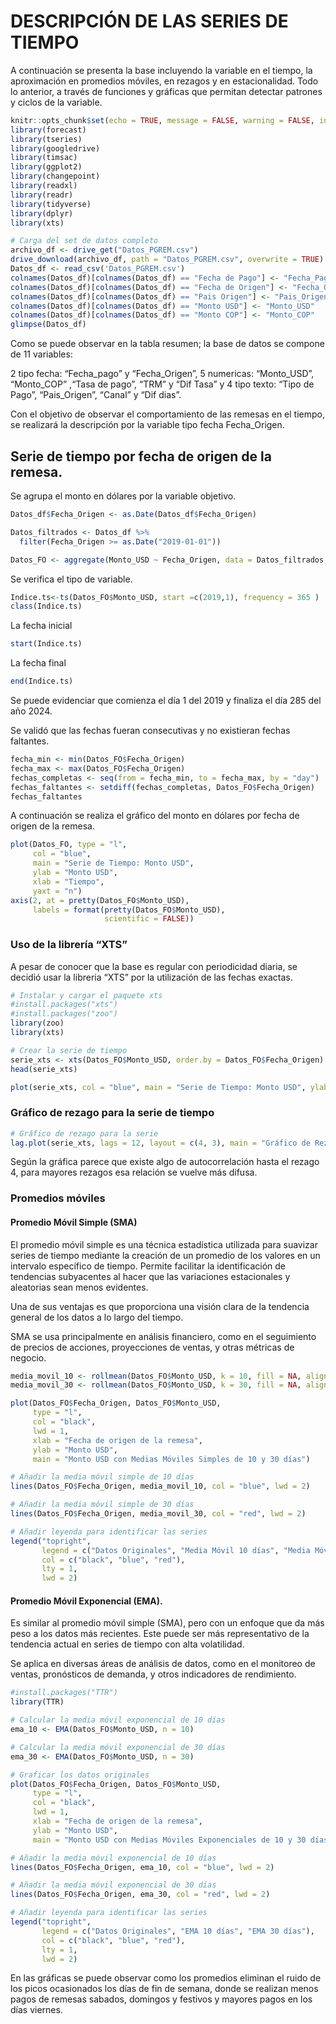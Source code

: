 # DESCRIPCIÓN DE LAS SERIES DE TIEMPO

A continuación se presenta la base incluyendo la variable en el tiempo, la aproximación en promedios móviles, en rezagos y en estacionalidad. Todo lo anterior, a través de funciones y gráficas que permitan detectar patrones y ciclos de la variable.



```r
knitr::opts_chunk$set(echo = TRUE, message = FALSE, warning = FALSE, include = TRUE)
library(forecast)
library(tseries)
library(googledrive)
library(timsac)
library(ggplot2)
library(changepoint)
library(readxl)
library(readr)
library(tidyverse)
library(dplyr)
library(xts)
```



```r

# Carga del set de datos completo
archivo_df <- drive_get("Datos_PGREM.csv")
drive_download(archivo_df, path = "Datos_PGREM.csv", overwrite = TRUE)
Datos_df <- read_csv('Datos_PGREM.csv')
colnames(Datos_df)[colnames(Datos_df) == "Fecha de Pago"] <- "Fecha_Pago"
colnames(Datos_df)[colnames(Datos_df) == "Fecha de Origen"] <- "Fecha_Origen"
colnames(Datos_df)[colnames(Datos_df) == "Pais Origen"] <- "Pais_Origen"
colnames(Datos_df)[colnames(Datos_df) == "Monto USD"] <- "Monto_USD"
colnames(Datos_df)[colnames(Datos_df) == "Monto COP"] <- "Monto_COP"
glimpse(Datos_df)

```

Como se puede observar en la tabla resumen; la base de datos se compone de 11 variables:

2 tipo fecha: "Fecha_pago" y "Fecha_Origen", 5 numericas: "Monto_USD", "Monto_COP" ,"Tasa de pago", "TRM" y "Dif Tasa" y 4 tipo texto: "Tipo de Pago", "Pais_Origen", "Canal" y "Dif dias".

Con el objetivo de observar el comportamiento de las remesas en el tiempo, se realizará la descripción por la variable tipo fecha Fecha_Origen.

## Serie de tiempo por fecha de origen de la remesa.

Se agrupa el monto en dólares por la variable objetivo.



```r
Datos_df$Fecha_Origen <- as.Date(Datos_df$Fecha_Origen)

Datos_filtrados <- Datos_df %>%
  filter(Fecha_Origen >= as.Date("2019-01-01"))

Datos_FO <- aggregate(Monto_USD ~ Fecha_Origen, data = Datos_filtrados, sum)
```

Se verifica el tipo de variable.

```r
Indice.ts<-ts(Datos_FO$Monto_USD, start =c(2019,1), frequency = 365 )
class(Indice.ts)
```

La fecha inicial

```r
start(Indice.ts)

```

La fecha final

```r
end(Indice.ts)
```

Se puede evidenciar que comienza el día 1 del 2019 y finaliza el día 285 del año 2024.

Se validó que las fechas fueran consecutivas y no existieran fechas faltantes.

```r
fecha_min <- min(Datos_FO$Fecha_Origen)
fecha_max <- max(Datos_FO$Fecha_Origen)
fechas_completas <- seq(from = fecha_min, to = fecha_max, by = "day")
fechas_faltantes <- setdiff(fechas_completas, Datos_FO$Fecha_Origen)
fechas_faltantes
```

A continuación se realiza el gráfico del monto en dólares por fecha de origen de la remesa.

```r
plot(Datos_FO, type = "l", 
     col = "blue", 
     main = "Serie de Tiempo: Monto USD", 
     ylab = "Monto USD", 
     xlab = "Tiempo",
     yaxt = "n")
axis(2, at = pretty(Datos_FO$Monto_USD), 
     labels = format(pretty(Datos_FO$Monto_USD), 
                     scientific = FALSE))

```

### Uso de la librería "XTS"

A pesar de conocer que la base es regular con periodicidad diaria, se decidió usar la libreria "XTS" por la utilización de las fechas exactas.


```r
# Instalar y cargar el paquete xts
#install.packages("xts")
#install.packages("zoo")
library(zoo)
library(xts)
```

```r
# Crear la serie de tiempo
serie_xts <- xts(Datos_FO$Monto_USD, order.by = Datos_FO$Fecha_Origen)
head(serie_xts)
```


```r
plot(serie_xts, col = "blue", main = "Serie de Tiempo: Monto USD", ylab = "Monto USD")
```

### Gráfico de rezago para la serie de tiempo

```r
# Gráfico de rezago para la serie 
lag.plot(serie_xts, lags = 12, layout = c(4, 3), main = "Gráfico de Rezago para la Serie de Tiempo")

```

Según la gráfica parece que existe algo de autocorrelación hasta el rezago 4, para mayores rezagos esa relación se vuelve más difusa.

### Promedios móviles

#### Promedio Móvil Simple (SMA)

El promedio móvil simple es una técnica estadística utilizada para suavizar series de tiempo mediante la creación de un promedio de los valores en un intervalo específico de tiempo. Permite facilitar la identificación de tendencias subyacentes al hacer que las variaciones estacionales y aleatorias sean menos evidentes.

Una de sus ventajas es que proporciona una visión clara de la tendencia general de los datos a lo largo del tiempo.

SMA se usa principalmente en análisis financiero, como en el seguimiento de precios de acciones, proyecciones de ventas, y otras métricas de negocio.


```r

media_movil_10 <- rollmean(Datos_FO$Monto_USD, k = 10, fill = NA, align = "right")
media_movil_30 <- rollmean(Datos_FO$Monto_USD, k = 30, fill = NA, align = "right")

plot(Datos_FO$Fecha_Origen, Datos_FO$Monto_USD, 
     type = "l", 
     col = "black", 
     lwd = 1, 
     xlab = "Fecha de origen de la remesa", 
     ylab = "Monto USD", 
     main = "Monto USD con Medias Móviles Simples de 10 y 30 días")

# Añadir la media móvil simple de 10 días
lines(Datos_FO$Fecha_Origen, media_movil_10, col = "blue", lwd = 2)

# Añadir la media móvil simple de 30 días
lines(Datos_FO$Fecha_Origen, media_movil_30, col = "red", lwd = 2)

# Añadir leyenda para identificar las series
legend("topright", 
       legend = c("Datos Originales", "Media Móvil 10 días", "Media Móvil 30 días"), 
       col = c("black", "blue", "red"), 
       lty = 1, 
       lwd = 2)
```


#### Promedio Móvil Exponencial (EMA).

Es similar al promedio móvil simple (SMA), pero con un enfoque que da más peso a los datos más recientes. Este puede ser más representativo de la tendencia actual en series de tiempo con alta volatilidad.

Se aplica en diversas áreas de análisis de datos, como en el monitoreo de ventas, pronósticos de demanda, y otros indicadores de rendimiento.

```r

#install.packages("TTR")
library(TTR)

# Calcular la media móvil exponencial de 10 días
ema_10 <- EMA(Datos_FO$Monto_USD, n = 10)

# Calcular la media móvil exponencial de 30 días
ema_30 <- EMA(Datos_FO$Monto_USD, n = 30)

# Graficar los datos originales
plot(Datos_FO$Fecha_Origen, Datos_FO$Monto_USD, 
     type = "l", 
     col = "black", 
     lwd = 1, 
     xlab = "Fecha de origen de la remesa", 
     ylab = "Monto USD", 
     main = "Monto USD con Medias Móviles Exponenciales de 10 y 30 días")

# Añadir la media móvil exponencial de 10 días
lines(Datos_FO$Fecha_Origen, ema_10, col = "blue", lwd = 2)

# Añadir la media móvil exponencial de 30 días
lines(Datos_FO$Fecha_Origen, ema_30, col = "red", lwd = 2)

# Añadir leyenda para identificar las series
legend("topright", 
       legend = c("Datos Originales", "EMA 10 días", "EMA 30 días"), 
       col = c("black", "blue", "red"), 
       lty = 1, 
       lwd = 2)
```

En las gráficas se puede observar como los promedios eliminan el ruido de los picos ocasionados los días de fin de semana, donde se realizan menos pagos de remesas sabados, domingos y festivos y mayores pagos en los días viernes.

